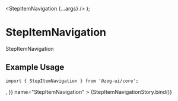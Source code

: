 
<Meta
  title="Components/Navigation/StepItem"
  component={[StepItemNavigation]}
  argTypes={{}}
/>

  <StepItemNavigation {...args} />
);

# StepItemNavigation

StepItemNavigation

## Example Usage

```tsx
import { StepItemNavigation } from '@zog-ui/core';
```

<Canvas columns={2} withSource="close">
  <Story
    args={{
      label: 'Finished',
      description: 'This is a description.',
      state: 'stepCompleted',
      step: 1,
      size: 'sm',
      icon: <MinusCircleFilled size={5} />,
    }}
    name="StepItemNavigation"
  >
    {StepItemNavigationStory.bind()}
  </Story>
</Canvas>

<ArgsTable of={StepItemNavigation} />
